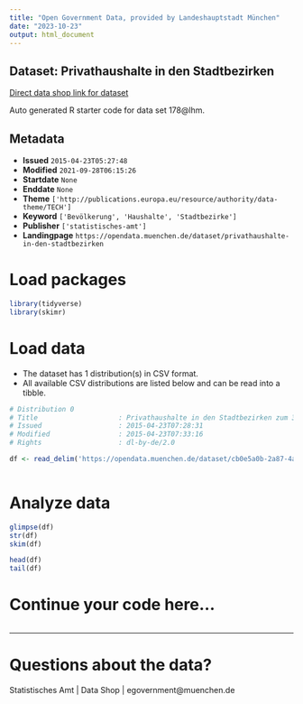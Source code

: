 ```yaml
---
title: "Open Government Data, provided by Landeshauptstadt München"
date: "2023-10-23"
output: html_document
---
```


## Dataset: Privathaushalte in den Stadtbezirken

[Direct data shop link for dataset](https://opendata.muenchen.de/dataset/privathaushalte-in-den-stadtbezirken)

Auto generated R starter code for data set 178@lhm.

## Metadata

- **Issued** `2015-04-23T05:27:48`
- **Modified** `2021-09-28T06:15:26`
- **Startdate** `None`
- **Enddate** `None`
- **Theme** `['http://publications.europa.eu/resource/authority/data-theme/TECH']`
- **Keyword** `['Bevölkerung', 'Haushalte', 'Stadtbezirke']`
- **Publisher** `['statistisches-amt']`
- **Landingpage** `https://opendata.muenchen.de/dataset/privathaushalte-in-den-stadtbezirken`


# Load packages

```r

library(tidyverse)
library(skimr)

```

# Load data

-   The dataset has 1 distribution(s) in CSV format.
-   All available CSV distributions are listed below and can be read into a tibble.

```r

# Distribution 0
# Title                    : Privathaushalte in den Stadtbezirken zum 31.12.2013
# Issued                   : 2015-04-23T07:28:31
# Modified                 : 2015-04-23T07:33:16
# Rights                   : dl-by-de/2.0

df <- read_delim('https://opendata.muenchen.de/dataset/cb0e5a0b-2a87-4a29-9b70-69e1db4fb529/resource/ce4bc761-84c1-4a3e-80d8-dd51577fb18f/download/privathaushaltestadtbezirke2013.csv')



```

# Analyze data

```r

glimpse(df)
str(df)
skim(df)

head(df)
tail(df)

```

# Continue your code here...

```r

```

------------------------------------------------------------------------

# Questions about the data?

Statistisches Amt | Data Shop | egovernment@muenchen.de
